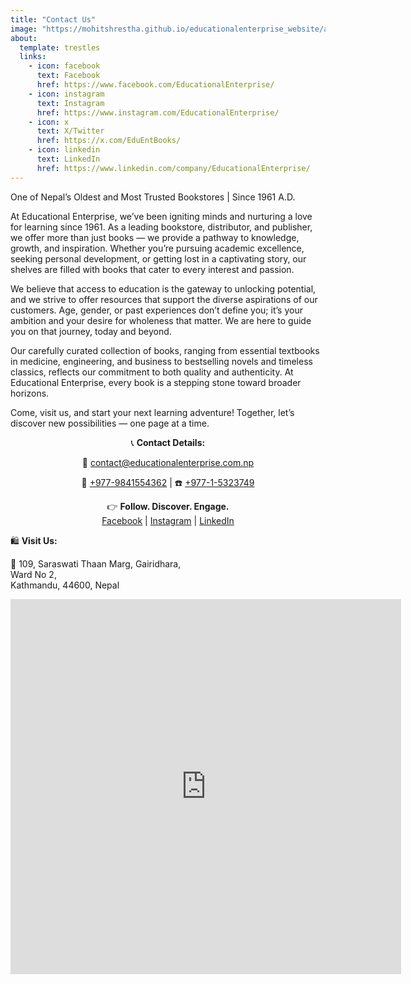 ```yaml
---
title: "Contact Us"
image: "https://mohitshrestha.github.io/educationalenterprise_website/assets/media/images/logo/Educational-Enterprise-Logo_small.png"
about:
  template: trestles
  links:
    - icon: facebook
      text: Facebook
      href: https://www.facebook.com/EducationalEnterprise/
    - icon: instagram
      text: Instagram
      href: https://www.instagram.com/EducationalEnterprise/
    - icon: x
      text: X/Twitter
      href: https://x.com/EduEntBooks/
    - icon: linkedin
      text: LinkedIn
      href: https://www.linkedin.com/company/EducationalEnterprise/
---
```


One of Nepal's Oldest and Most Trusted Bookstores | Since 1961 A.D.

At Educational Enterprise, we’ve been igniting minds and nurturing a love for learning since 1961. As a leading bookstore, distributor, and publisher, we offer more than just books — we provide a pathway to knowledge, growth, and inspiration. Whether you're pursuing academic excellence, seeking personal development, or getting lost in a captivating story, our shelves are filled with books that cater to every interest and passion.

We believe that access to education is the gateway to unlocking potential, and we strive to offer resources that support the diverse aspirations of our customers. Age, gender, or past experiences don’t define you; it’s your ambition and your desire for wholeness that matter. We are here to guide you on that journey, today and beyond.

Our carefully curated collection of books, ranging from essential textbooks in medicine, engineering, and business to bestselling novels and timeless classics, reflects our commitment to both quality and authenticity. At Educational Enterprise, every book is a stepping stone toward broader horizons.

Come, visit us, and start your next learning adventure! Together, let’s discover new possibilities — one page at a time.

<p style="text-align:center;">
📞 **Contact Details:**  
</p>

<p style="text-align:center;">
📧 <a href="mailto:contact@educationalenterprise.com.np?Subject=Hello%20from%20Educational%20Enterprise%20Pvt.%20Ltd.%20Website" target="_top">contact@educationalenterprise.com.np</a>
</p>

<p style="text-align:center;">
📱 <a href="tel:+977-9841554362" target="_top">+977-9841554362</a> | ☎️ <a href="tel:+977-1-5323749" target="_top">+977-1-5323749</a>
</p>

<p style="text-align:center;">
👉 **Follow. Discover. Engage.**  
[Facebook](https://facebook.com/EducationalEnterprise) | [Instagram](https://instagram.com/EducationalEnterprise) | [LinkedIn](https://linkedin.com/company/EducationalEnterprise)
</p>


🛍️ **Visit Us:**

📍 109, Saraswati Thaan Marg, Gairidhara, \
    Ward No 2, \
    Kathmandu, 44600, Nepal


```{=html}
<iframe src="https://www.google.com/maps/embed?pb=!1m18!1m12!1m3!1d3532.4296448735226!2d85.311675415482!3d27.704017832244247!2m3!1f0!2f0!3f0!3m2!1i1024!2i768!4f13.1!3m3!1m2!1s0x39eb19aab5c89df1%3A0xcd7f150ccf1e8044!2sEducational%20Enterprise%20Pvt.%20Ltd!5e0!3m2!1sen!2sus!4v1600604942773!5m2!1sen!2sus" width="625" height="600" frameborder="0" style="border:0;" allowfullscreen aria-hidden="false" tabindex="0">
</iframe>
```